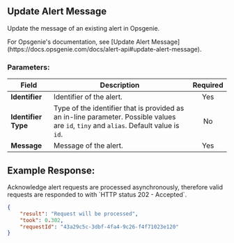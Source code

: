 ## Update Alert Message

Update the message of an existing alert in Opsgenie.

<Callout type="info">
    For Opsgenie's documentation, see [Update Alert Message](https://docs.opsgenie.com/docs/alert-api#update-alert-message).
</Callout>

### Parameters:

| Field             | Description                                                                                                                   | Required |
|-------------------|-------------------------------------------------------------------------------------------------------------------------------|:--------:|
| **Identifier**    | Identifier of the alert.                                                                                                      |   Yes    |
| **Identifier Type** | Type of the identifier that is provided as an in-line parameter. Possible values are `id`, `tiny` and `alias`. Default value is `id`. |    No    |
| **Message**       | Message of the alert.                                                                                                         |   Yes    |


## Example Response:

<Callout type="info">
    Acknowledge alert requests are processed asynchronously, therefore valid requests are responded to with `HTTP status 202 - Accepted`.
</Callout>

```json
{
    "result": "Request will be processed",
    "took": 0.302,
    "requestId": "43a29c5c-3dbf-4fa4-9c26-f4f71023e120"
}
